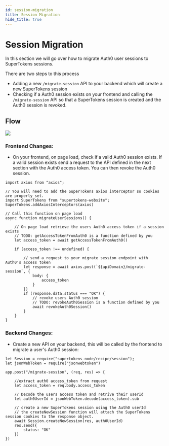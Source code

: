 ```yaml
---
id: session-migration
title: Session Migration
hide_title: true
---
```


<!-- COPY DOCS -->
<!-- ./session/migration/from-auth0/session-migration.mdx -->

# Session Migration

In this section we will go over how to migrate Auth0 user sessions to SuperTokens sessions.

There are two steps to this process
 - Adding a new `/migrate-session` API to your backend which will create a new SuperTokens session
 - Checking if a Auth0 session exists on your frontend and calling the `/migrate-session` API so that a SuperTokens session is created and the Auth0 session is revoked.



## Flow

<img src="/img/thirdpartyemailpassword/session-migration.png" />


### Frontend Changes:

- On your frontend, on page load, check if a valid Auth0 session exists. If a valid session exists send a request to the API defined in the next section with the Auth0 access token. You can then revoke the Auth0 session.

```tsx title="Frontend changes"
import axios from "axios";

// You will need to add the SuperTokens axios interceptor so cookies are properly set.
import SuperTokens from "supertokens-website";
SuperTokens.addAxiosInterceptors(axios)

// Call this function on page load
async function migrateUserSessions() {

    // On page load retrieve the users Auth0 access token if a session exists
    // TODO: getAccessTokenFromAuth0 is a function defined by you
    let access_token = await getAccessTokenFromAuth0()

    if (access_token !== undefined) {

        // send a request to your migrate session endpoint with Auth0's access token
        let response = await axios.post(`${apiDomain}/migrate-session`, {
            body: {
                access_token
            }
        })
        if (response.data.status === "OK") {
            // revoke users Auth0 session
            // TODO: revokeAuth0Session is a function defined by you
            await revokeAuth0Session()
        }
    }
}

```


### Backend Changes:

- Create a new API on your backend, this will be called by the frontend to migrate a user's Auth0 session:

```tsx title="Backend changes"
let Session = require("supertokens-node/recipe/session");
let jsonWebToken = require("jsonwebtoken")

app.post("/migrate-session", (req, res) => {

    //extract auth0 access_token from request
    let access_token = req.body.access_token

    // Decode the users access token and retrive their userId
    let auth0UserId = jsonWebToken.decode(access_token).sub
        
    // create a new SuperTokens session using the Auth0 userId
    // the createNewSession function will attach the SuperTokens session cookies to the response object.
    await Session.createNewSession(res, auth0UserId)
    res.send({
        status: "OK"
    })
})
```
